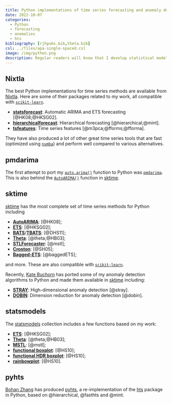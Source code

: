 ```yaml
---
title: Python implementations of time series forecasting and anomaly detection
date: 2022-10-07
categories:
  - Python
  - forecasting
  - anomalies
  - hts
bibliography: [rjhpubs.bib,theta.bib]
csl: ../files/apa-single-spaced.csl
image: /img/python.png
description: Regular readers will know that I develop statistical models and algorithms, and I write R implementations of them. I'm often asked if there are also Python implementations available. There are.
---
```


##  Nixtla

The best Python implementations for time series methods are available from [Nixtla](https://github.com/nixtla). Here are some of their packages related to my work, all compatible with [`scikit-learn`](http://scikit-learn.org/).

 * [**statsforecast**](https://nixtla.github.io/statsforecast/): Automatic ARIMA and ETS forecasting [@HK08;@HKSG02].
 * [**hierarchicalforecast**](https://nixtla.github.io/hierarchicalforecast/): Hierarchical forecasting [@hierarchical;@mint].
 * [**tsfeatures**](https://github.com/Nixtla/tsfeatures): Time series features [@m3pca;@fforms;@fforma].

They have also produced a lot of other great time series tools that are fast (optimized using [`numba`](https://numba.pydata.org)) and perform well compared to various alternatives.

## pmdarima

The first attempt to port my [`auto.arima()`](https://pkg.robjhyndman.com/forecast/reference/auto.arima.html) function to Python was [`pmdarima`](https://alkaline-ml.com/pmdarima/). This is also behind the [`AutoARIMA()`](https://www.sktime.org/en/stable/api_reference/auto_generated/sktime.forecasting.arima.AutoARIMA.html)  function in [sktime](https://www.sktime.org).

## sktime

[sktime](https://www.sktime.org) has the most complete set of time series methods for Python including

 * [**AutoARIMA**](https://www.sktime.org/en/stable/api_reference/auto_generated/sktime.forecasting.arima.AutoARIMA.html): [@HK08];
 * [**ETS**](https://www.sktime.org/en/stable/api_reference/auto_generated/sktime.forecasting.ets.AutoETS.html): [@HKSG02];
 * [**BATS**](https://www.sktime.org/en/stable/api_reference/auto_generated/sktime.forecasting.bats.BATS.html)/[**TBATS**](https://www.sktime.org/en/stable/api_reference/auto_generated/sktime.forecasting.tbats.TBATS.html): [@DHS11];
 * [**Theta**](https://www.sktime.org/en/stable/api_reference/auto_generated/sktime.forecasting.theta.ThetaForecaster.html): [@theta;@HB03];
 * [**STLForecaster**](https://www.sktime.org/en/stable/api_reference/auto_generated/sktime.forecasting.trend.STLForecaster.html): [@mstl];
 * [**Croston**](https://www.sktime.org/en/stable/api_reference/auto_generated/sktime.forecasting.croston.Croston.html): [@SH05];
 * [**Bagged-ETS**](https://www.sktime.org/en/stable/api_reference/auto_generated/sktime.forecasting.compose.BaggingForecaster.html): [@baggedETS];

 and more. These are also compatible with [`scikit-learn`](http://scikit-learn.org/).

Recently, [Kate Buchorn](https://katiebuc.github.io/gsoc/) has ported some of my anomaly detection algorithms to Python and made them available in [sktime](https://www.sktime.org) including:

 * [**STRAY**](https://github.com/sktime/sktime/pull/3338/files): High-dimensional anomaly detection [@stray].
 * [**DOBIN**](https://github.com/sktime/sktime/pull/3373/files): Dimension reduction for anomaly detection [@dobin].

## statsmodels

The [statsmodels](https://www.stats.models.org) collection includes a few functions based on my work:

* [**ETS**](https://www.statsmodels.org/stable/examples/notebooks/generated/ets.html): [@HKSG02];
* [**Theta**](https://www.statsmodels.org/stable/examples/notebooks/generated/theta-model.html): [@theta;@HB03];
* [**MSTL**](https://www.statsmodels.org/dev/generated/statsmodels.tsa.seasonal.MSTL.html): [@mstl];
* [**functional boxplot**](https://www.statsmodels.org/dev/generated/statsmodels.graphics.functional.hdrboxplot.html): [@HS10];
* [**functional HDR boxplot**](https://www.statsmodels.org/dev/generated/statsmodels.graphics.functional.hdrboxplot.html): [@HS10];
* [**rainbowplot**](https://www.statsmodels.org/dev/generated/statsmodels.graphics.functional.rainbowplot.html): [@HS10].

## pyhts

[Bohan Zhang](https://angelpone.github.io/) has produced [pyhts](https://angelpone.github.io/pyhts/), a re-implementation of the [hts](https://pkg.earo.me/hts/) package in Python, based on @hierarchical, @fasthts and @mint.
